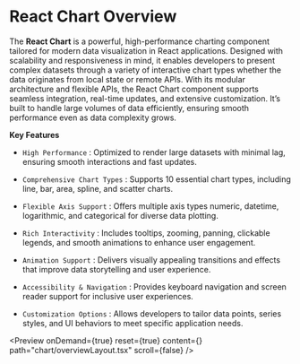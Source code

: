 
<Meta 
  title="React Chart Overview | Syncfusion"
  description="React Chart overview highlights series types, axes, legends, tooltips, zooming, and customization to guide chart feature selection and planning."
/>

# React Chart Overview

The **React Chart** is a powerful, high-performance charting component tailored for modern data visualization in React applications. Designed with scalability and responsiveness in mind, it enables developers to present complex datasets through a variety of interactive chart types whether the data originates from local state or remote APIs.
With its modular architecture and flexible APIs, the React Chart component supports seamless integration, real-time updates, and extensive customization. It’s built to handle large volumes of data efficiently, ensuring smooth performance even as data complexity grows.

**Key Features**
- `High Performance` : Optimized to render large datasets with minimal lag, ensuring smooth interactions and fast updates.

- `Comprehensive Chart Types` : Supports 10 essential chart types, including line, bar, area, spline, and scatter charts.

- `Flexible Axis Support` : Offers multiple axis types numeric, datetime, logarithmic, and categorical for diverse data plotting.

- `Rich Interactivity` : Includes tooltips, zooming, panning, clickable legends, and smooth animations to enhance user engagement.

- `Animation Support` : Delivers visually appealing transitions and effects that improve data storytelling and user experience.

- `Accessibility & Navigation` : Provides keyboard navigation and screen reader support for inclusive user experiences.

- `Customization Options` : Allows developers to tailor data points, series styles, and UI behaviors to meet specific application needs.


<Preview onDemand={true} reset={true} content={<OverviewLayout />} path="chart/overviewLayout.tsx" scroll={false} />
